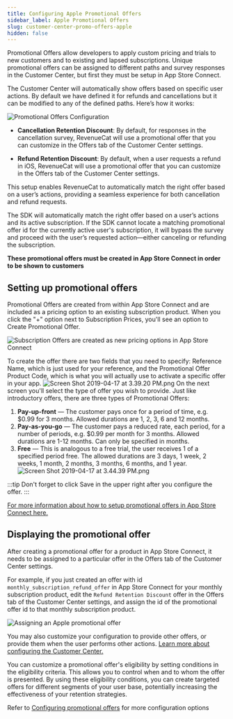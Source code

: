 ```yaml
---
title: Configuring Apple Promotional Offers
sidebar_label: Apple Promotional Offers
slug: customer-center-promo-offers-apple
hidden: false
---
```


Promotional Offers allow developers to apply custom pricing and trials to new customers and to existing and lapsed subscriptions. Unique promotional offers can be assigned to different paths and survey responses in the Customer Center, but first they must be setup in App Store Connect.

The Customer Center will automatically show offers based on specific user actions. By default we have defined it for refunds and cancellations but it can be modified to any of the defined paths. Here’s how it works:

![Promotional Offers Configuration](/images/customer-center-promo-offers-config.png)

- **Cancellation Retention Discount**: By default, for responses in the cancellation survey, RevenueCat will use a promotional offer that you can customize in the Offers tab of the Customer Center settings.

- **Refund Retention Discount**: By default, when a user requests a refund in iOS, RevenueCat will use a promotional offer that you can customize in the Offers tab of the Customer Center settings.

This setup enables RevenueCat to automatically match the right offer based on a user’s actions, providing a seamless experience for both cancellation and refund requests.

The SDK will automatically match the right offer based on a user’s actions and its active subscription. If the SDK cannot locate a matching promotional offer id for the currently active user's subscription, it will bypass the survey and proceed with the user’s requested action—either canceling or refunding the subscription.

**These promotional offers must be created in App Store Connect in order to be shown to customers**

## Setting up promotional offers

Promotional Offers are created from within App Store Connect and are included as a pricing option to an existing subscription product. When you click the "+" option next to Subscription Prices, you'll see an option to Create Promotional Offer.

![Subscription Offers are created as new pricing options in App Store Connect](/images/fd483c8-Screen_Shot_2019-04-17_at_3.32.04_PM_c4771d21690048eaebef7a2b81e1991d.png)

To create the offer there are two fields that you need to specify: Reference Name, which is just used for your reference, and the Promotional Offer Product Code, which is what you will actually use to activate a specific offer in your app.
![](/images/7c62bd9-Screen_Shot_2019-04-17_at_3.39.20_PM_39ebc63179220e8a87abd77e8c574397.png "Screen Shot 2019-04-17 at 3.39.20 PM.png")
On the next screen you'll select the type of offer you wish to provide. Just like introductory offers, there are three types of Promotional Offers:

1. **Pay-up-front** — The customer pays once for a period of time, e.g. $0.99 for 3 months. Allowed durations are 1, 2, 3, 6 and 12 months.
2. **Pay-as-you-go** — The customer pays a reduced rate, each period, for a number of periods, e.g. $0.99 per month for 3 months. Allowed durations are 1-12 months. Can only be specified in months.
3. **Free** — This is analogous to a free trial, the user receives 1 of a specified period free. The allowed durations are 3 days, 1 week, 2 weeks, 1 month, 2 months, 3 months, 6 months, and 1 year.
   ![](/images/5bf1bca-Screen_Shot_2019-04-17_at_3.44.39_PM_86f3e83ab1dc12e343d91dda88bf48e2.png "Screen Shot 2019-04-17 at 3.44.39 PM.png")

:::tip
Don't forget to click Save in the upper right after you configure the offer.
:::

[For more information about how to setup promotional offers in App Store Connect here.](/subscription-guidance/subscription-offers/ios-subscription-offers#promotional-offers)

## Displaying the promotional offer

After creating a promotional offer for a product in App Store Connect, it needs to be assigned to a particular offer in the Offers tab of the Customer Center settings.

For example, if you just created an offer with id `monthly_subscription_refund_offer` in App Store Connect for your monthly subscription product, edit the `Refund Retention Discount` offer in the Offers tab of the Customer Center settings, and assign the id of the promotional offer id to that monthly subscription product.

![Assigning an Apple promotional offer](/images/customer-center-assign-promo-offer.png)

You may also customize your configuration to provide other offers, or provide them when the user performs other actions. [Learn more about configuring the Customer Center.](/tools/customer-center/customer-center-configuration)

You can customize a promotional offer's eligibility by setting conditions in the eligibility criteria. This allows you to control when and to whom the offer is presented. By using these eligibility conditions, you can create targeted offers for different segments of your user base, potentially increasing the effectiveness of your retention strategies.

Refer to [Configuring promotional offers](/tools/customer-center/customer-center-configuration#promotional-offers-1) for more configuration options

